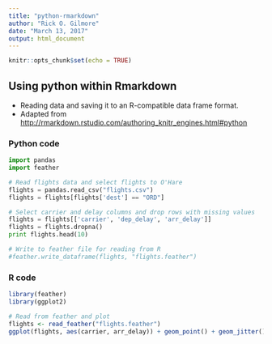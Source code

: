 ```yaml
---
title: "python-rmarkdown"
author: "Rick O. Gilmore"
date: "March 13, 2017"
output: html_document
---
```


```r
knitr::opts_chunk$set(echo = TRUE)
```

## Using python within Rmarkdown {.tabset}

- Reading data and saving it to an R-compatible data frame format.
- Adapted from <http://rmarkdown.rstudio.com/authoring_knitr_engines.html#python>

### Python code

```python
import pandas
import feather

# Read flights data and select flights to O'Hare
flights = pandas.read_csv("flights.csv")
flights = flights[flights['dest'] == "ORD"]

# Select carrier and delay columns and drop rows with missing values
flights = flights[['carrier', 'dep_delay', 'arr_delay']]
flights = flights.dropna()
print flights.head(10)

# Write to feather file for reading from R
#feather.write_dataframe(flights, "flights.feather")
```


### R code

```r
library(feather)
library(ggplot2)

# Read from feather and plot
flights <- read_feather("flights.feather")
ggplot(flights, aes(carrier, arr_delay)) + geom_point() + geom_jitter()
```
